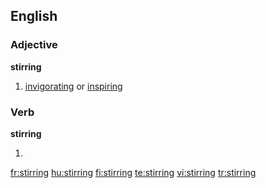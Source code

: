 ==English==

===Adjective===
'''stirring'''

# [[invigorating]] or [[inspiring]]

===Verb===
'''stirring'''

# {{present participle of|[[stir]]}}

[[fr:stirring]]
[[hu:stirring]]
[[fi:stirring]]
[[te:stirring]]
[[vi:stirring]]
[[tr:stirring]]